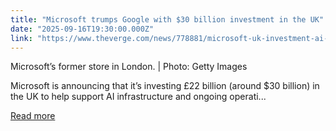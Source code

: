 ```yaml
---
title: "Microsoft trumps Google with $30 billion investment in the UK"
date: "2025-09-16T19:30:00.000Z"
link: "https://www.theverge.com/news/778881/microsoft-uk-investment-ai-supercomputer"
---
```


Microsoft’s former store in London. | Photo: Getty Images	

Microsoft is announcing that it’s investing £22 billion (around $30 billion) in the UK to help support AI infrastructure and ongoing operati...

[Read more](https://www.theverge.com/news/778881/microsoft-uk-investment-ai-supercomputer)
